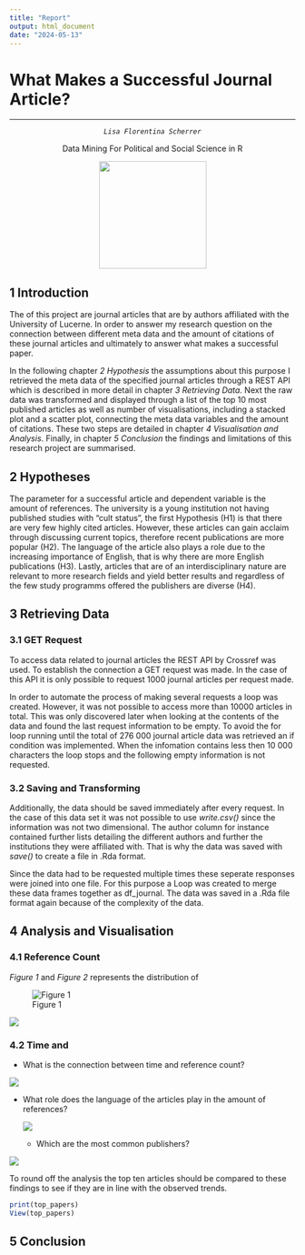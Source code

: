 ```yaml
---
title: "Report"
output: html_document
date: "2024-05-13"
---
```


# What Makes a Successful Journal Article?

------------------------------------------------------------------------

::: {style="text-align: center;"}
::: {style="text-align: center;"}
*`Lisa Florentina Scherrer`*

Data Mining For Political and Social Science in R

![](images/clipboard-978820727.png){width="189"}
:::
:::

## 1 Introduction

The of this project are journal articles that are by authors affiliated with the University of Lucerne. In order to answer my research question on the connection between different meta data and the amount of citations of these journal articles and ultimately to answer what makes a successful paper.

In the following chapter *2 Hypothesis* the assumptions about this purpose I retrieved the meta data of the specified journal articles through a REST API which is described in more detail in chapter *3 Retrieving Data.* Next the raw data was transformed and displayed through a list of the top 10 most published articles as well as number of visualisations, including a stacked plot and a scatter plot, connecting the meta data variables and the amount of citations. These two steps are detailed in chapter *4 Visualisation and Analysis*. Finally, in chapter *5 Conclusion* the findings and limitations of this research project are summarised.

## 2 Hypotheses

The parameter for a successful article and dependent variable is the amount of references. The university is a young institution not having published studies with "cult status", the first Hypothesis (H1) is that there are very few highly cited articles. However, these articles can gain acclaim through discussing current topics, therefore recent publications are more popular (H2). The language of the article also plays a role due to the increasing importance of English, that is why there are more English publications (H3). Lastly, articles that are of an interdisciplinary nature are relevant to more research fields and yield better results and regardless of the few study programms offered the publishers are diverse (H4).

## 3 Retrieving Data

### 3.1 GET Request

To access data related to journal articles the REST API by Crossref was used. To establish the connection a GET request was made. In the case of this API it is only possible to request 1000 journal articles per request made.

In order to automate the process of making several requests a loop was created. However, it was not possible to access more than 10000 articles in total. This was only discovered later when looking at the contents of the data and found the last request information to be empty. To avoid the for loop running until the total of 276 000 journal article data was retrieved an if condition was implemented. When the infomation contains less then 10 000 characters the loop stops and the following empty information is not requested.

### 3.2 Saving and Transforming

Additionally, the data should be saved immediately after every request. In the case of this data set it was not possible to use *write.csv()* since the information was not two dimensional. The author column for instance contained further lists detailing the different authors and further the institutions they were affiliated with. That is why the data was saved with *save()* to create a file in .Rda format.

Since the data had to be requested multiple times these seperate responses were joined into one file. For this purpose a Loop was created to merge these data frames together as df_journal. The data was saved in a .Rda file format again because of the complexity of the data.

## 4 Analysis and Visualisation

### 4.1 Reference Count

*Figure 1* and *Figure 2* represents the distribution of

![Figure 1](images/hist_ref250.png)

![](images/hist_ref.png)

### 4.2 Time and 

-   What is the connection between time and reference count?

![](images/scatter_ref_year.png)

-   What role does the language of the articles play in the amount of references?

    ![](images/ref_lang_time-01.png)

    -   Which are the most common publishers?

![](images/hist_publisher.png)

To round off the analysis the top ten articles should be compared to these findings to see if they are in line with the observed trends.

```r
print(top_papers)
View(top_papers)
```

## 5 Conclusion
